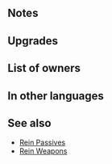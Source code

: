 {{Weapon Infobox
|tagid=SID_牽制の槍＋
|intID=3297
|image=wep_lc129
|exclusive=0
|weaponType=Lance
|cost=300
|might=14
|range=1
|effect=Inflicts Spd/Def-5 on foes within 2 spaces during combat.
|statModifiers=0,14,0,0,0
|required=Rein Lance
|refinePaths=default
|refineSP=350
|refineMedals=500
|refineStones=50
|properties=random_owner
}}
==Notes==
{{Temporary debuffs}}
{{FoesCombatEffect}}
==Upgrades==
{{Weapon Upgrade List}}
==List of owners==
{{Skill Hero List}}
==In other languages==
{{OtherLanguages
|japanese=牽制の槍＋
|german=Zügellanze+
|spanishEU=Lanza amarra +
|spanishLA=Lanza amarra +
|french=Lance bride +
|italian=Lancia Briglia+
|chineseTW=牽制之槍＋
|portuguese=Lança rédea+
}}
==See also==
{{See also skills|cond=Description LIKE '%inflicts%Spd/Def%-%on foes within _ spaces during combat%' AND WikiName NOT LIKE '%Rein%'}}
* [[Skill families/C Passives#Rein|Rein Passives]]
* [[Skill families/Weapons#Rein_.28weapons.29|Rein Weapons]]
{{Weapons Navbox}}